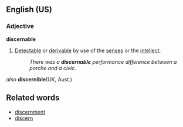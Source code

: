 ==English (US)==
===Adjective===
'''discernable'''
#[[Detectable]] or [[derivable]] by use of the [[senses]] or the [[intellect]].
#:''There was a '''discernable''' performance difference between a porche and a civic.''

''also'' '''discernible'''(UK, Aust.)
==Related words==
*[[discernment]]
*[[discern]]